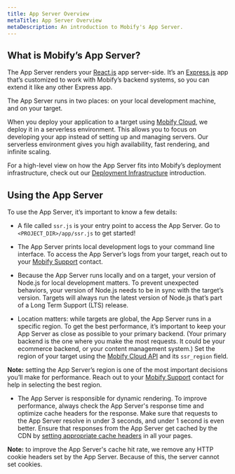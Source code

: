 ```yaml
---
title: App Server Overview
metaTitle: App Server Overview
metaDescription: An introduction to Mobify's App Server.
---
```


## What is Mobify’s App Server?

The App Server renders your [React.js](https://reactjs.org/) app server-side. It’s an [Express.js](https://expressjs.com/) app that’s customized to work with Mobify’s backend systems, so you can extend it like any other Express app.

The App Server runs in two places: on your local development machine, and on your target.

When you deploy your application to a target using [Mobify Cloud](https://cloud.mobify.com/login/), we deploy it in a serverless environment. This allows you to focus on developing your app instead of setting up and managing servers. Our serverless environment gives you high availability, fast rendering, and infinite scaling.

For a high-level view on how the App Server fits into Mobify’s deployment infrastructure, check out our [Deployment Infrastructure](/get-started/architecture/deployment-infrastructure) introduction.

## Using the App Server

To use the App Server, it’s important to know a few details:

- A file called `ssr.js` is your entry point to access the App Server. Go to `<PROJECT_DIR>/app/ssr.js` to get started!

- The App Server prints local development logs to your command line interface. To access the App Server’s logs from your target, reach out to your [Mobify Support](https://support.mobify.com/support/home) contact.

- Because the App Server runs locally and on a target, your version of Node.js for local development matters. To prevent unexpected behaviors, your version of Node.js needs to be in sync with the target’s version. Targets will always run the latest version of Node.js that’s part of a Long Term Support (LTS) release.

- Location matters: while targets are global, the App Server runs in a specific region. To get the best performance, it’s important to keep your App Server as close as possible to your primary backend. (Your primary backend is the one where you make the most requests. It could be your ecommerce backend, or your content management system.) Set the region of your target using the [Mobify Cloud API](/apis-and-sdks/mobify-cloud) and its `ssr_region` field.

<Callout type="info">

**Note:** setting the App Server’s region is one of the most important decisions you’ll make for performance. Reach out to your [Mobify Support](https://support.mobify.com/support/home) contact for help in selecting the best region.

</Callout>

-   The App Server is responsible for dynamic rendering. To improve performance, always check the App Server's response time and optimize cache headers for the response. Make sure that requests to the App Server resolve in under 3 seconds, and under 1 second is even better. Ensure that responses from the App Server get cached by the CDN by [setting appropriate cache headers](/how-to-guides/categories/performance/using-the-cdn-cache-to-maximize-performance) in all your pages.

<Callout type="info">

**Note:** to improve the App Server's cache hit rate, we remove any HTTP cookie headers set by the App Server. Because of this, the server cannot set cookies.

</Callout>

